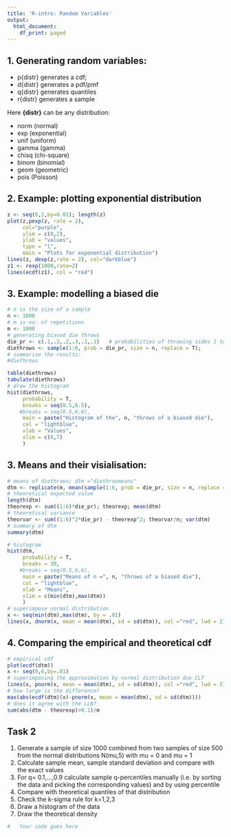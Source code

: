 ```yaml
---
title: 'R-intro: Random Variables'
output:
  html_document:
    df_print: paged
---
```


##  1. Generating random variables:  
- p{distr} generates a cdf; 
- d{distr} generates a pdf/pmf
- q{distr} generates quantiles
- r{distr} generates a sample
   
Here **{distr}** can be any distribution:  

- norm (normal)  
- exp  (exponential)  
- unif (uniform)  
- gamma (gamma)  
- chisq (chi-square)  
- binom (binomial)  
- geom  (geometric)  
- pois  (Poisson)  
    

## 2. Example: plotting exponential distribution

```r
z <- seq(0,2,by=0.01); length(z)
plot(z,pexp(z, rate = 2), 
     col="purple", 
     ylim = c(0,2), 
     ylab = "values", 
     type = "l", 
     main = "Plots for exponential distribution")
lines(z, dexp(z,rate = 2), col="darkblue")
z1 <- rexp(1000,rate=2)
lines(ecdf(z1), col = "red")
```


## 3. Example: modelling a biased die   
   
```r
# n is the size of a sample
n <- 1000
# m is no. of repetitions
m <- 1000
# generating biased die throws
die_pr <- c(.1,.2,.2,.3,.1,.1)   # probabilities of throwing sides 1 to 6
diethrows <- sample(1:6, prob = die_pr, size = n, replace = T);
# summarise the results:
#diethrows

table(diethrows)
tabulate(diethrows)
# draw the histogram
hist(diethrows,
     probability = T,
     breaks = seq(0.5,6.5),
    #breaks = seq(0.5,6.6),
     main = paste("Histogram of the", n, "throws of a biased die"),
     col = "lightblue",
     xlab = "Values",
     xlim = c(0,7)
     )

```

## 3. Means and their visialisation:

```r
# means of diethrows; dtm ="diethrowmeans"
dtm <- replicate(m, mean(sample(1:6, prob = die_pr, size = n, replace = T)))
# theoretical expected value
length(dtm)
theorexp <- sum((1:6)*die_pr); theorexp; mean(dtm)
# theoretical variance
theorvar <- sum((1:6)^2*die_pr) - theorexp^2; theorvar/n; var(dtm)
# summary of dtm
summary(dtm)

# histogram
hist(dtm,
     probability = T,
     breaks = 30,
    #breaks = seq(0.5,6.6),
     main = paste("Means of n =", n, "throws of a biased die"),
     col = "lightblue",
     xlab = "Means",
     xlim = c(min(dtm),max(dtm))
     )
# superimpose normal distribution
x <- seq(min(dtm),max(dtm), by = .01)
lines(x, dnorm(x, mean = mean(dtm), sd = sd(dtm)), col ="red", lwd = 2)
```

## 4. Comparing the empirical and theoretical cdf

```r
# empirical cdf
plot(ecdf(dtm))
x <- seq(0,6,by=.01)
# superimposing the approximation by normal distribution due CLT
lines(x, pnorm(x, mean = mean(dtm), sd = sd(dtm)), col ="red", lwd = 2)
# how large is the difference?
max(abs(ecdf(dtm)(x)-pnorm(x, mean = mean(dtm), sd = sd(dtm))))
# does it agree with the LLN?
sum(abs(dtm - theorexp)>0.1)/m
```


## Task 2

1. Generate a sample of size 1000 combined from two samples of size 500 from the normal distributions N(mu,5) with mu = 0 and mu = 1 
2. Calculate sample mean, sample standard deviation and compare with the exact values
3. For q= 0.1,...,0.9 calculate sample q-percentiles manually 
  (i.e. by sorting the data and picking the corresponding values) and by using percentile
4. Compare with theoretical quantiles of that distribution
5. Check the k-sigma rule for k=1,2,3
6. Draw a histogram of the data
7. Draw the theoretical density 

```r
#   Your code goes here

```

